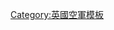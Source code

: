 {{Military navigation
|name= 英國皇家空軍
|style= wide
|title= [[File:RAF roundel.svg|20px]] '''[[英國皇家空軍]]''' {{flagicon|United Kingdom}} 
|state=collapsed
|bodyclass= hlist
|image= [[File:Air Force Ensign of the United Kingdom.svg|120px|Ensign of the Royal Air Force]]

|group1=部隊
|list1={{Military navigation|border=child|style=wide
|group1= 部隊
|list1= 
* {{tsl|en|List of Royal Air Force commands|英國皇家空軍指揮部列表|指揮部}}
* {{tsl|en|List of Royal Air Force groups|英國皇家空軍聯隊列表|聯隊}}
* {{tsl|en|List of wings of the Royal Air Force|英國皇家空軍大隊列表|大隊}}
* {{tsl|en|List of Royal Air Force aircraft squadrons|英國皇家空軍中隊列表|中隊}}
* {{tsl|en|List of Royal Air Force aircraft independent flights|英國皇家空軍小隊列表|小隊}}
* {{tsl|en|List of conversion units of the Royal Air Force|英國皇家空軍換裝單位列表|換裝單位}}
* {{tsl|en|List of Royal Air Force Operational Training Units|英國皇家空軍作戰訓練單位列表|作戰訓練單位}}
* {{tsl|en|List of Royal Air Force schools|英國皇家空軍學校列表|學校}}
* {{tsl|en|List of ferry units of the Royal Air Force|英國皇家空軍船隻列表|船隻}}
* {{tsl|en|List of Royal Air Force Glider units|英國皇家空軍滑翔機列表|滑翔機}}
* {{tsl|en|List of Royal Air Force units & establishments|英國皇家空軍雜務部隊列表|其他}}
|group2= 基地
|list2= 
* {{tsl|en|List of Royal Air Force stations|英國皇家空軍基地列表|現役}}
* {{tsl|en|List of former Royal Air Force stations|英國皇家空軍過往基地列表|過往}}
* {{tsl|en|List of Royal Air Force Satellite Landing Grounds|英國皇家空軍分散降落基地}}
|group3= 地面團
|list3= 
* {{tsl|en|List of RAF Regiment units|皇家空軍地面團部隊列表}}
}}
|group2=分部
|list2=
* {{tsl|en|Air Force Board|空軍委員會}}
* {{tsl|en|RAF Regiment|皇家空軍地面團}}
* {{tsl|en|Royal Air Force Chaplains Branch|英國皇家空軍牧師部|牧師部}}
* {{tsl|en|RAF Intelligence|皇家空軍情報署|情報署}}
* {{tsl|en|RAF Legal Branch|皇家空軍法律分部|法律分部}}
* {{tsl|en|RAF Medical Services|皇家空軍醫療隊|醫療隊}}
* {{tsl|en|Princess Mary's Royal Air Force Nursing Service|瑪麗公主皇家空軍護士部|護士部}}
* [[英國皇家空軍憲兵|憲兵]]
* {{tsl|en|RAF Search and Rescue Force|皇家空軍搜索與救援隊|搜索與救援隊}}
* {{tsl|en|Royal Air Force Mountain Rescue Service|皇家空軍山嶺救援隊|山嶺救援隊}}
* {{tsl|en|Royal Air Force Marine Branch|皇家空軍陸戰隊|陸戰隊}}
* {{tsl|en|List of Royal Air Force Ground Trades||RAF Ground Trades}}

|group3=後備隊
|list3=
* {{tsl|en|Royal Auxiliary Air Force|皇家輔助空軍}}
* {{tsl|en|Royal Air Force Volunteer Reserve|皇家空軍義勇後備隊}}

|group4=相關民間組織
|list4=
* {{tsl|en|Air Training Corps|空中訓練團}}
* {{tsl|en|Royal Air Forces Association|皇家空軍協會}}
* {{tsl|en|RAF Centre of Aviation Medicine|皇家空軍航空醫藥中心}}
* {{tsl|en|RAF Benevolent Fund|皇家空軍關懷基金}}
* {{tsl|en|Royal Air Force Football Association|皇家空軍足球協會}}
* [[皇家空軍博物館]]

|group5=裝備
|list5=
* {{tsl|en|List of aircraft of the Royal Air Force|英國皇家空軍飛機列表|飛機}}
* {{tsl|en|List of missiles of the RAF|英國皇家空軍導彈列表|導彈}}

|group6=人員
|list6=
* {{tsl|en|RAF officer ranks|英國皇家空軍軍官|軍官}}
* {{tsl|en|RAF other ranks|英國皇家空軍士官|士官}}
* {{tsl|en|List of Royal Air Force personnel|英國皇家空軍人員列表|人員列表}}

|group7=指派
|list7=
* {{tsl|en|Chief of the Air Staff (United Kingdom)|空軍參謀長}}
* {{tsl|en|Assistant Chief of the Air Staff|助理空軍參謀長}}
* {{tsl|en|Air Member for Personnel|空軍人事部}}
* {{tsl|en|Air Secretary|空軍秘書處}}
* {{tsl|en|Air Member for Materiel|空軍軍需部}}
* {{tsl|en|Commandant-General of the RAF Regiment|皇家空軍地面團司令}}
* {{tsl|en|Chief of the Air Staff's Warrant Officer|空軍參謀准尉}}

|group8=制服
|list8=
* [[英國皇家空軍軍旗|旗幟]]
* {{tsl|en|Badge of the Royal Air Force|英國皇家空軍圖徽|圖徽}}
* {{tsl|en|Royal Air Force roundels|英國皇家空軍圓徽|圓徽}}
* {{tsl|en|Uniforms of the Royal Air Force|英國皇家空軍制服|制服}}
* {{tsl|en|Heraldic badges of the Royal Air Force|英國皇家空軍紋章|紋章}}

|below=
* '''{{tsl|en|History of the Royal Air Force|英國皇家空軍歷史|歷史}}'''
* '''{{tsl|en|Timeline of the Royal Air Force|英國皇家空軍時序|時序}}'''
* '''{{tsl|en|Future of the Royal Air Force|英國皇家空軍未來|未來}}'''
}}<noinclude>
{{collapsible option}}

[[Category:英國空軍模板]]
</noinclude>